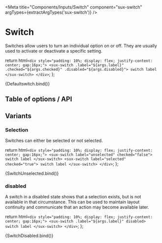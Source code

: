 
<Meta title="Components/Inputs/Switch" component="sux-switch" argTypes={extractArgTypes('sux-switch')} />

# Switch

Switches allow users to turn an individual option on or off. They are usually used to activate or deactivate a specific setting.

  return html`
    <div style="padding: 10%; display: flex; justify-content: center; gap:16px;">
      <sux-switch .label="${args.label}" .checked="${args.checked}" .disabled="${args.disabled}"> switch label </sux-switch>
    </div>
  `;
};

<Canvas>
  <Story name="Playground">{Defaultswitch.bind()}</Story>
</Canvas>

## Table of options / API

<ArgsTable of="sux-switch" />

## Variants

### Selection

Switches can either be selected or not selected.

<!-- Tag with Info Variant -->

  return html`
    <div style="padding: 10%; display: flex; justify-content: center; gap:16px;">
      <sux-switch label="unselected" checked="false"> switch label </sux-switch>
      <sux-switch label="selected" checked="true"> switch label </sux-switch>
    </div>
  `;
};

<Canvas>
  <Story name="Selection">{SwitchUnselected.bind()}</Story>
</Canvas>

### disabled

A switch in a disabled state shows that a selection exists, but is not available in that circumstance. This can be used to maintain layout continuity and communicate that an action may become available later.

<!-- Tag with Info Variant -->

  return html`
    <div style="padding: 10%; display: flex; justify-content: center; gap:16px;">
      <sux-switch .label="${args.label}" disabled> switch label </sux-switch>
    </div>
  `;
};

<Canvas>
  <Story name="Disabled">{SwitchDisabled.bind()}</Story>
</Canvas>

